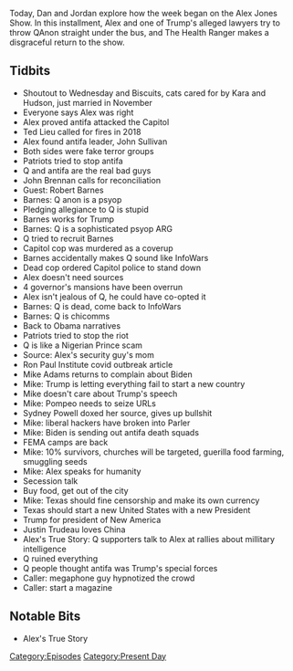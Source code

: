 {{DEFAULTSORT:
    #_EPISODE_0519:January 10-11, 2021
}}{{Episode
    | title             = January 10-11, 2021
    | caption           = Listen to this episode on [https://knowledgefight.libsyn.com/519-january-10-11-2021 Libsyn] [https://open.spotify.com/episode/5EMOQYPSQxwoTCdwll1LM8 Spotify]
    | episodeNumber     = 519
    | length            = 01:49:29
    | airDate           = January 13, 2021
    | coverageStartDate = January 10, 2021
    | coverageEndDate   = January 11, 2021
    | episodeType       = [[:Category:Present Day|Present Day]]
    | appearance        = [[Kara and Hudson]], [[Wednesday and Biscuits]], [[Ted Lieu]], [[John Sullivan]], [[John Brennan]], [[Robert Barnes]], [[Mike Adams]], [[Mike Pompeo]], [[Sydney Powell]], [[Justin Trudeau]]
    | previousEpisode   = [[518: January 7-8, 2021]]
    | nextEpisode       = [[520: January 12-13, 2021]]
}}

{{Stub}}

Today, Dan and Jordan explore how the week began on the Alex Jones Show.  In this installment, Alex and one of Trump's alleged lawyers try to throw QAnon straight under the bus, and The Health Ranger makes a disgraceful return to the show.

==Tidbits==

*Shoutout to Wednesday and Biscuits, cats cared for by Kara and Hudson, just married in November
*Everyone says Alex was right
*Alex proved antifa attacked the Capitol
*Ted Lieu called for fires in 2018
*Alex found antifa leader, John Sullivan
*Both sides were fake terror groups
*Patriots tried to stop antifa
*Q and antifa are the real bad guys
*John Brennan calls for reconciliation
*Guest: Robert Barnes
*Barnes: Q anon is a psyop
*Pledging allegiance to Q is stupid
*Barnes works for Trump
*Barnes: Q is a sophisticated psyop ARG
*Q tried to recruit Barnes
*Capitol cop was murdered as a coverup
*Barnes accidentally makes Q sound like InfoWars
*Dead cop ordered Capitol police to stand down
*Alex doesn't need sources
*4 governor's mansions have been overrun
*Alex isn't jealous of Q, he could have co-opted it
*Barnes: Q is dead, come back to InfoWars
*Barnes: Q is chicomms
*Back to Obama narratives
*Patriots tried to stop the riot
*Q is like a Nigerian Prince scam
*Source: Alex's security guy's mom
*Ron Paul Institute covid outbreak article
*Mike Adams returns to complain about Biden
*Mike: Trump is letting everything fail to start a new country
*Mike doesn't care about Trump's speech
*Mike: Pompeo needs to seize URLs
*Sydney Powell doxed her source, gives up bullshit
*Mike: liberal hackers have broken into Parler
*Mike: Biden is sending out antifa death squads
*FEMA camps are back
*Mike: 10% survivors, churches will be targeted, guerilla food farming, smuggling seeds
*Mike: Alex speaks for humanity
*Secession talk
*Buy food, get out of the city
*Mike: Texas should fine censorship and make its own currency
*Texas should start a new United States with a new President
*Trump for president of New America
*Justin Trudeau loves China
*Alex's True Story: Q supporters talk to Alex at rallies about millitary intelligence
*Q ruined everything
*Q people thought antifa was Trump's special forces
*Caller: megaphone guy hypnotized the crowd
*Caller: start a magazine

==Notable Bits==

*Alex's True Story

[[Category:Episodes]]
[[Category:Present Day]]
